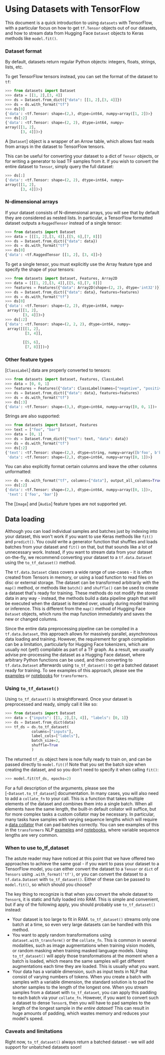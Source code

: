 # Using Datasets with TensorFlow

This document is a quick introduction to using `datasets` with TensorFlow, with a particular focus on how to get
`tf.Tensor` objects out of our datasets, and how to stream data from Hugging Face `Dataset` objects to Keras methods
like `model.fit()`.

### Dataset format

By default, datasets return regular Python objects: integers, floats, strings, lists, etc.

To get TensorFlow tensors instead, you can set the format of the dataset to `tf`:

```py
>>> from datasets import Dataset
>>> data = [[1, 2],[3, 4]]
>>> ds = Dataset.from_dict({"data": [[1, 2],[3, 4]]})
>>> ds = ds.with_format("tf")
>>> ds[0]
{'data': <tf.Tensor: shape=(2,), dtype=int64, numpy=array([1, 2])>}
>>> ds[:2]
{'data': <tf.Tensor: shape=(2, 2), dtype=int64, numpy=
array([[1, 2],
       [3, 4]])>}
```

<Tip>

A [`Dataset`] object is a wrapper of an Arrow table, which allows fast reads from arrays in the dataset to TensorFlow tensors.

</Tip>

This can be useful for converting your dataset to a dict of `Tensor` objects, or for writing a generator to load TF
samples from it. If you wish to convert the entire dataset to `Tensor`, simply query the full dataset:

```py
>>> ds[:]
{'data': <tf.Tensor: shape=(2, 2), dtype=int64, numpy=
array([[1, 2],
       [3, 4]])>}
```

### N-dimensional arrays

If your dataset consists of N-dimensional arrays, you will see that by default they are considered as nested lists.
In particular, a TensorFlow formatted dataset outputs a `RaggedTensor` instead of a single tensor:

```py
>>> from datasets import Dataset
>>> data = [[[1, 2],[3, 4]],[[5, 6],[7, 8]]]
>>> ds = Dataset.from_dict({"data": data})
>>> ds = ds.with_format("tf")
>>> ds[0]
{'data': <tf.RaggedTensor [[1, 2], [3, 4]]>}
```

To get a single tensor, you must explicitly use the Array feature type and specify the shape of your tensors:

```py
>>> from datasets import Dataset, Features, Array2D
>>> data = [[[1, 2],[3, 4]],[[5, 6],[7, 8]]]
>>> features = Features({"data": Array2D(shape=(2, 2), dtype='int32')})
>>> ds = Dataset.from_dict({"data": data}, features=features)
>>> ds = ds.with_format("tf")
>>> ds[0]
{'data': <tf.Tensor: shape=(2, 2), dtype=int64, numpy=
 array([[1, 2],
        [3, 4]])>}
>>> ds[:2]
{'data': <tf.Tensor: shape=(2, 2, 2), dtype=int64, numpy=
 array([[[1, 2],
         [3, 4]],
 
        [[5, 6],
         [7, 8]]])>}
```


### Other feature types

[`ClassLabel`] data are properly converted to tensors:

```py
>>> from datasets import Dataset, Features, ClassLabel
>>> data = [0, 0, 1]
>>> features = Features({"data": ClassLabel(names=["negative", "positive"])})
>>> ds = Dataset.from_dict({"data": data}, features=features) 
>>> ds = ds.with_format("tf")  
>>> ds[:3]
{'data': <tf.Tensor: shape=(3,), dtype=int64, numpy=array([0, 0, 1])>
```

Strings are also supported:

```py
>>> from datasets import Dataset, Features 
>>> text = ["foo", "bar"]
>>> data = [0, 1] 
>>> ds = Dataset.from_dict({"text": text, "data": data})  
>>> ds = ds.with_format("tf") 
>>> ds[:2]
{'text': <tf.Tensor: shape=(2,), dtype=string, numpy=array([b'foo', b'bar'], dtype=object)>,
 'data': <tf.Tensor: shape=(2,), dtype=int64, numpy=array([0, 1])>}
```

You can also explicitly format certain columns and leave the other columns unformatted:

```py
>>> ds = ds.with_format("tf", columns=["data"], output_all_columns=True)
>>> ds[:2]
{'data': <tf.Tensor: shape=(2,), dtype=int64, numpy=array([0, 1])>,
 'text': ['foo', 'bar']}
```

The [`Image`] and [`Audio`] feature types are not supported yet.

## Data loading

Although you can load individual samples and batches just by indexing into your dataset, this won't work if you want
to use Keras methods like `fit()` and `predict()`. You could write a generator function that shuffles and loads batches
from your dataset and `fit()` on that, but that sounds like a lot of unnecessary work. Instead, if you want to stream
data from your dataset on-the-fly, we recommend converting your dataset to a `tf.data.Dataset` using the
`to_tf_dataset()` method.

The `tf.data.Dataset` class covers a wide range of use-cases - it is often created from Tensors in memory, or using a load function to read files on disc
or external storage. The dataset can be transformed arbitrarily with the `map()` method, or methods like `batch()`
and `shuffle()` can be used to create a dataset that's ready for training. These methods do not modify the stored data
in any way - instead, the methods build a data pipeline graph that will be executed when the dataset is iterated over,
usually during model training or inference. This is different from the `map()` method of Hugging Face `Dataset` objects,
which runs the map function immediately and saves the new or changed columns.

Since the entire data preprocessing pipeline can be compiled in a `tf.data.Dataset`, this approach allows for massively
parallel, asynchronous data loading and training. However, the requirement for graph compilation can be a limitation,
particularly for Hugging Face tokenizers, which are usually not (yet!) compilable as part of a TF graph. As a result, 
we usually advise pre-processing the dataset as a Hugging Face dataset, where arbitrary Python functions can be
used, and then converting to `tf.data.Dataset` afterwards using `to_tf_dataset()` to get a batched dataset ready for
training. To see examples of this approach, please see the [examples](https://github.com/huggingface/transformers/tree/main/examples) or [notebooks](https://huggingface.co/docs/transformers/notebooks) for `transformers`.

### Using `to_tf_dataset()`

Using `to_tf_dataset()` is straightforward. Once your dataset is preprocessed and ready, simply call it like so:

```py
>>> from datasets import Dataset
>>> data = {"inputs": [[1, 2],[3, 4]], "labels": [0, 1]}
>>> ds = Dataset.from_dict(data)
>>> tf_ds = ds.to_tf_dataset(
            columns=["inputs"],
            label_cols=["labels"],
            batch_size=2,
            shuffle=True
            )
```

The returned `tf_ds` object here is now fully ready to train on, and can be passed directly to `model.fit()`! Note
that you set the batch size when creating the dataset, and so you don't need to specify it when calling `fit()`:

```py
>>> model.fit(tf_ds, epochs=2)
```

For a full description of the arguments, please see the [`~Dataset.to_tf_dataset`] documentation. In many cases,
you will also need to add a `collate_fn` to your call. This is a function that takes multiple elements of the dataset
and combines them into a single batch. When all elements have the same length, the built-in default collator will
suffice, but for more complex tasks a custom collator may be necessary. In particular, many tasks have samples
with varying sequence lengths which will require a [data collator](https://huggingface.co/docs/transformers/main/en/main_classes/data_collator) that can pad batches correctly. You can see examples
of this in the `transformers` NLP [examples](https://github.com/huggingface/transformers/tree/main/examples) and
[notebooks](https://huggingface.co/docs/transformers/notebooks), where variable sequence lengths are very common.

### When to use to_tf_dataset

The astute reader may have noticed at this point that we have offered two approaches to achieve the same goal - if you
want to pass your dataset to a TensorFlow model, you can either convert the dataset to a `Tensor` or `dict` of `Tensors`
using `.with_format('tf')`, or you can convert the dataset to a `tf.data.Dataset` with `to_tf_dataset()`. Either of these
can be passed to `model.fit()`, so which should you choose?

The key thing to recognize is that when you convert the whole dataset to `Tensor`s, it is static and fully loaded into
RAM. This is simple and convenient, but if any of the following apply, you should probably use `to_tf_dataset()`
instead:

- Your dataset is too large to fit in RAM. `to_tf_dataset()` streams only one batch at a time, so even very large
  datasets can be handled with this method.
- You want to apply random transformations using `dataset.with_transform()` or the `collate_fn`. This is
  common in several modalities, such as image augmentations when training vision models, or random masking when training
  masked language models. Using `to_tf_dataset()` will apply those transformations
  at the moment when a batch is loaded, which means the same samples will get different augmentations each time
  they are loaded. This is usually what you want.
- Your data has a variable dimension, such as input texts in NLP that consist of varying
  numbers of tokens. When you create a batch with samples with a variable dimension, the standard solution is to
  pad the shorter samples to the length of the longest one. When you stream samples from a dataset with `to_tf_dataset`,
  you can apply this padding to each batch via your `collate_fn`. However, if you want to convert
  such a dataset to dense `Tensor`s, then you will have to pad samples to the length of the longest sample in *the
  entire dataset!* This can result in huge amounts of padding, which wastes memory and reduces your model's speed.

### Caveats and limitations

Right now, `to_tf_dataset()` always return a batched dataset - we will add support for unbatched datasets soon!
